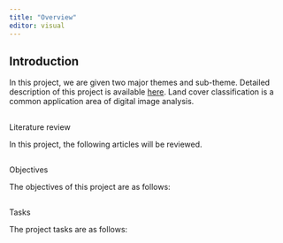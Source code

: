 ```yaml
---
title: "Overview"
editor: visual
---
```


## Introduction

In this project, we are given two major themes and sub-theme. Detailed description of this project is available [here](https://smt201-ay2022-23t1.netlify.app/gisproject). Land cover classification is a common application area of digital image analysis.

## 
Literature review

In this project, the following articles will be reviewed.

## 
Objectives

The objectives of this project are as follows:

## 
Tasks

The project tasks are as follows:

